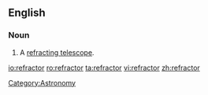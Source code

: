 ==English==

===Noun===
{{en-noun}}

# A [[refracting telescope]].

[[Category:Astronomy]]

[[io:refractor]]
[[ro:refractor]]
[[ta:refractor]]
[[vi:refractor]]
[[zh:refractor]]